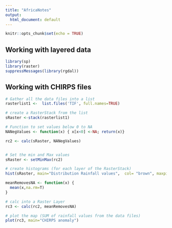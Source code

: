 ```yaml
---
title: "AfricaNotes"
output:
  html_document: default
---
```


```r
knitr::opts_chunk$set(echo = TRUE)
```

## Working with layered data
```r

library(sp)
library(raster)
suppressMessages(library(rgdal))
```

## Working with CHIRPS files
```r

# Gather all the data files into a list
rasterlist1 <-  list.files('TIF', full.names=TRUE)

# create a RasterStack from the list
sRaster <-stack(rasterlist1)

# Function to set values below 0 to NA
NANegValues <- function(x) { x[x<0] <-NA; return(x)}

rc2 <- calc(sRaster, NANegValues)


# Set the min and Max values
sRaster <- setMinMax(rc2)

# create histograms (for each layer of the RasterStack)
hist(sRaster, main="Distribution Rainfall values",  col= "brown", maxpixels=22000000)
```

```r

meanRemovesNA <- function(x) {
  mean(x,na.rm=T)
}

# calc into a Raster Layer
rc3 <- calc(rc2, meanRemovesNA)

# plot the map (SUM of rainfall values from the data files)
plot(rc3, main="CHIRPS anomaly")
```